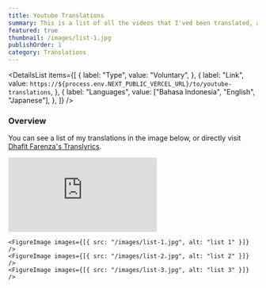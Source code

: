 ```yaml
---
title: Youtube Translations
summary: This is a list of all the videos that I'ved been translated, all of this is done voluntarily.
featured: true
thumbnail: /images/list-1.jpg
publishOrder: 1
category: Translations
---
```


<DetailsList
  items={[
    {
      label: "Type",
      value: "Voluntary",
    },
    {
      label: "Link",
      value: `https://${process.env.NEXT_PUBLIC_VERCEL_URL}/to/youtube-translations`,
    },
    {
      label: "Languages",
      value: ["Bahasa Indonesia", "English", "Japanese"],
    },
  ]}
/>

### Overview

You can see a list of my translations in the image below, or directly visit [Dhafit Farenza's Translyrics](https://www.youtube.com/playlist?list=PL4EITLGzp8_NYyi37SmIqDQPZPA70Ta6M).

<div className="aspect-video mb-4">
  <iframe
    className="w-full h-full"
    src="https://www.youtube.com/embed/videoseries?si=g7Q4XQvHm_axlROp&amp;list=PL4EITLGzp8_NYyi37SmIqDQPZPA70Ta6M"
    title="YouTube video player"
    frameborder="0"
    allow="accelerometer; autoplay; clipboard-write; encrypted-media; gyroscope; picture-in-picture; web-share"
    allowfullscreen
  ></iframe>
</div>

<div className="flex flex-col gap-4">

    <FigureImage images={[{ src: "/images/list-1.jpg", alt: "list 1" }]} />
    <FigureImage images={[{ src: "/images/list-2.jpg", alt: "list 2" }]} />
    <FigureImage images={[{ src: "/images/list-3.jpg", alt: "list 3" }]} />

</div>
